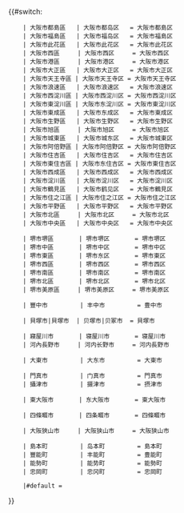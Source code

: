 <includeonly>{{#switch:{{{1}}}
<!-- | 大阪府         | 大阪府         = 大阪府 -->
<!-- | 大阪市         | 大阪市         = 大阪市 -->
     | 大阪市都島區   | 大阪市都岛区   = 大阪市都島区
     | 大阪市福島區   | 大阪市福岛区   = 大阪市福島区
     | 大阪市此花區   | 大阪市此花区   = 大阪市此花区
     | 大阪市西區     | 大阪市西区     = 大阪市西区
     | 大阪市港區     | 大阪市港区     = 大阪市港区
     | 大阪市大正區   | 大阪市大正区   = 大阪市大正区
     | 大阪市天王寺區 | 大阪市天王寺区 = 大阪市天王寺区
     | 大阪市浪速區   | 大阪市浪速区   = 大阪市浪速区
     | 大阪市西淀川區 | 大阪市西淀川区 = 大阪市西淀川区
     | 大阪市東淀川區 | 大阪市东淀川区 = 大阪市東淀川区
     | 大阪市東成區   | 大阪市东成区   = 大阪市東成区
     | 大阪市生野區   | 大阪市生野区   = 大阪市生野区
     | 大阪市旭區     | 大阪市旭区     = 大阪市旭区
     | 大阪市城東區   | 大阪市城东区   = 大阪市城東区
     | 大阪市阿倍野區 | 大阪市阿倍野区 = 大阪市阿倍野区
     | 大阪市住吉區   | 大阪市住吉区   = 大阪市住吉区
     | 大阪市東住吉區 | 大阪市东住吉区 = 大阪市東住吉区
     | 大阪市西成區   | 大阪市西成区   = 大阪市西成区
     | 大阪市淀川區   | 大阪市淀川区   = 大阪市淀川区
     | 大阪市鶴見區   | 大阪市鹤见区   = 大阪市鶴見区
     | 大阪市住之江區 | 大阪市住之江区 = 大阪市住之江区
     | 大阪市平野區   | 大阪市平野区   = 大阪市平野区
     | 大阪市北區     | 大阪市北区     = 大阪市北区
     | 大阪市中央區   | 大阪市中央区   = 大阪市中央区
<!-- | 堺市           | 堺市           = 堺市 -->
     | 堺市堺區       | 堺市堺区       = 堺市堺区
     | 堺市中區       | 堺市中区       = 堺市中区
     | 堺市東區       | 堺市东区       = 堺市東区
     | 堺市西區       | 堺市西区       = 堺市西区
     | 堺市南區       | 堺市南区       = 堺市南区
     | 堺市北區       | 堺市北区       = 堺市北区
     | 堺市美原區     | 堺市美原区     = 堺市美原区
<!-- | 岸和田市       | 岸和田市       = 岸和田市 -->
     | 豐中市         | 丰中市         = 豊中市
<!-- | 池田市         | 池田市         = 池田市 -->
<!-- | 吹田市         | 吹田市         = 吹田市 -->
<!-- | 泉大津市       | 泉大津市       = 泉大津市 -->
<!-- | 高槻市         | 高槻市         = 高槻市 -->
     | 貝塚市|貝塚市  | 贝塚市|贝冢市  = 貝塚市
<!-- | 守口市         | 守口市         = 守口市 -->
<!-- | 枚方市         | 枚方市         = 枚方市 -->
<!-- | 茨木市         | 茨木市         = 茨木市 -->
<!-- | 八尾市         | 八尾市         = 八尾市 -->
<!-- | 泉佐野市       | 泉佐野市       = 泉佐野市 -->
<!-- | 富田林市       | 富田林市       = 富田林市 -->
     | 寢屋川市       | 寝屋川市       = 寝屋川市
     | 河內長野市     | 河内长野市     = 河内長野市
<!-- | 松原市         | 松原市         = 松原市 -->
     | 大東市         | 大东市         = 大東市
<!-- | 和泉市         | 和泉市         = 和泉市 -->
<!-- | 箕面市         | 箕面市         = 箕面市 -->
<!-- | 柏原市         | 柏原市         = 柏原市 -->
<!-- | 羽曳野市       | 羽曳野市       = 羽曳野市 -->
     | 門真市         | 门真市         = 門真市
     | 攝津市         | 摄津市         = 摂津市
<!-- | 高石市         | 高石市         = 高石市 -->
<!-- | 藤井寺市       | 藤井寺市       = 藤井寺市 -->
     | 東大阪市       | 东大阪市       = 東大阪市
<!-- | 泉南市         | 泉南市         = 泉南市 -->
     | 四條畷市       | 四条畷市       = 四條畷市
<!-- | 交野市         | 交野市         = 交野市 -->
     | 大阪狹山市     | 大阪狭山市     = 大阪狭山市
<!-- | 阪南市         | 阪南市         = 阪南市 -->
     | 島本町         | 岛本町         = 島本町
     | 豐能町         | 丰能町         = 豊能町
     | 能勢町         | 能势町         = 能勢町
     | 忠岡町         | 忠冈町         = 忠岡町
<!-- | 熊取町         | 熊取町         = 熊取町 -->
<!-- | 田尻町         | 田尻町         = 田尻町 -->
<!-- | 岬町           | 岬町           = 岬町 -->
<!-- | 太子町         | 太子町         = 太子町 -->
<!-- | 河南町         | 河南町         = 河南町 -->
<!-- | 千早赤阪村     | 千早赤阪村     = 千早赤阪村 -->
     |#default = {{{1}}}
}}</includeonly><noinclude>{{Documentation|Template:自治體名稱翻譯/doc}}
</noinclude>